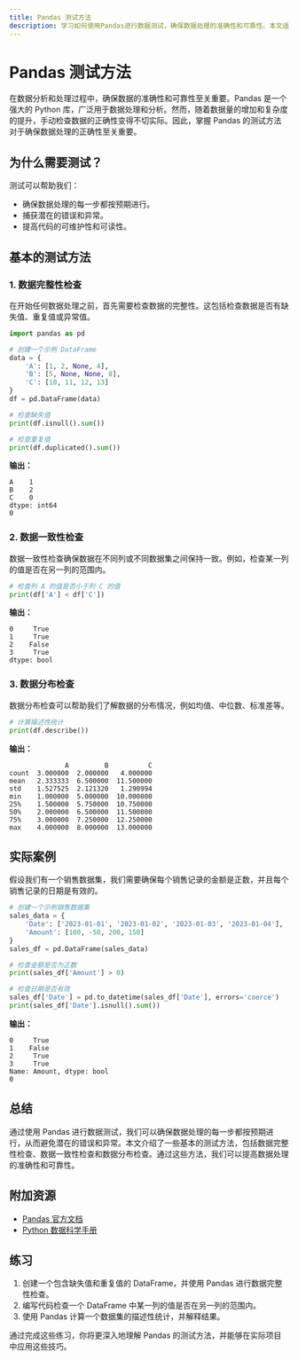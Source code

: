 ```yaml
---
title: Pandas 测试方法
description: 学习如何使用Pandas进行数据测试，确保数据处理的准确性和可靠性。本文适合初学者，包含代码示例和实际案例。
---
```


# Pandas 测试方法

在数据分析和处理过程中，确保数据的准确性和可靠性至关重要。Pandas 是一个强大的 Python 库，广泛用于数据处理和分析。然而，随着数据量的增加和复杂度的提升，手动检查数据的正确性变得不切实际。因此，掌握 Pandas 的测试方法对于确保数据处理的正确性至关重要。

## 为什么需要测试？

测试可以帮助我们：
- 确保数据处理的每一步都按预期进行。
- 捕获潜在的错误和异常。
- 提高代码的可维护性和可读性。

## 基本的测试方法

### 1. 数据完整性检查

在开始任何数据处理之前，首先需要检查数据的完整性。这包括检查数据是否有缺失值、重复值或异常值。

```python
import pandas as pd

# 创建一个示例 DataFrame
data = {
    'A': [1, 2, None, 4],
    'B': [5, None, None, 8],
    'C': [10, 11, 12, 13]
}
df = pd.DataFrame(data)

# 检查缺失值
print(df.isnull().sum())

# 检查重复值
print(df.duplicated().sum())
```

**输出：**
```
A    1
B    2
C    0
dtype: int64
0
```

### 2. 数据一致性检查

数据一致性检查确保数据在不同列或不同数据集之间保持一致。例如，检查某一列的值是否在另一列的范围内。

```python
# 检查列 A 的值是否小于列 C 的值
print(df['A'] < df['C'])
```

**输出：**
```
0     True
1     True
2    False
3     True
dtype: bool
```

### 3. 数据分布检查

数据分布检查可以帮助我们了解数据的分布情况，例如均值、中位数、标准差等。

```python
# 计算描述性统计
print(df.describe())
```

**输出：**
```
              A         B          C
count  3.000000  2.000000   4.000000
mean   2.333333  6.500000  11.500000
std    1.527525  2.121320   1.290994
min    1.000000  5.000000  10.000000
25%    1.500000  5.750000  10.750000
50%    2.000000  6.500000  11.500000
75%    3.000000  7.250000  12.250000
max    4.000000  8.000000  13.000000
```

## 实际案例

假设我们有一个销售数据集，我们需要确保每个销售记录的金额是正数，并且每个销售记录的日期是有效的。

```python
# 创建一个示例销售数据集
sales_data = {
    'Date': ['2023-01-01', '2023-01-02', '2023-01-03', '2023-01-04'],
    'Amount': [100, -50, 200, 150]
}
sales_df = pd.DataFrame(sales_data)

# 检查金额是否为正数
print(sales_df['Amount'] > 0)

# 检查日期是否有效
sales_df['Date'] = pd.to_datetime(sales_df['Date'], errors='coerce')
print(sales_df['Date'].isnull().sum())
```

**输出：**
```
0     True
1    False
2     True
3     True
Name: Amount, dtype: bool
0
```

## 总结

通过使用 Pandas 进行数据测试，我们可以确保数据处理的每一步都按预期进行，从而避免潜在的错误和异常。本文介绍了一些基本的测试方法，包括数据完整性检查、数据一致性检查和数据分布检查。通过这些方法，我们可以提高数据处理的准确性和可靠性。

## 附加资源

- [Pandas 官方文档](https://pandas.pydata.org/pandas-docs/stable/)
- [Python 数据科学手册](https://jakevdp.github.io/PythonDataScienceHandbook/)

## 练习

1. 创建一个包含缺失值和重复值的 DataFrame，并使用 Pandas 进行数据完整性检查。
2. 编写代码检查一个 DataFrame 中某一列的值是否在另一列的范围内。
3. 使用 Pandas 计算一个数据集的描述性统计，并解释结果。

通过完成这些练习，你将更深入地理解 Pandas 的测试方法，并能够在实际项目中应用这些技巧。